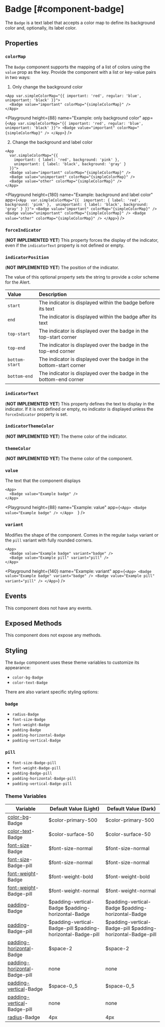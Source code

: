 
# Badge [#component-badge]

The `Badge` is a text label that accepts a color map to define its background color and, optionally, its label color.



## Properties

### `colorMap`

The `Badge` component supports the mapping of a list of colors using the `value` prop as the key. Provide the component with a list or key-value pairs in two ways:

1. Only change the background color

```ueml copy {2}
<App var.simpleColorMap="{{ important: 'red', regular: 'blue', unimportant: 'black' }}">
  <Badge value="important" colorMap="{simpleColorMap}" />
</App>
```

<Playground
  height={88}
  name="Example: only background color"
  app={`
    <App var.simpleColorMap="{{ important: 'red', regular: 'blue', unimportant: 'black' }}">
      <Badge value="important" colorMap="{simpleColorMap}" />
    </App>
`}
/>

2. Change the background and label color

```ueml copy {2-5}
<App 
  var.simpleColorMap="{{ 
    important: { label: 'red', background: 'pink' }, 
    unimportant: { label: 'black', background: 'gray' }
  }}">
  <Badge value="important" colorMap="{simpleColorMap}" />
  <Badge value="unimportant" colorMap="{simpleColorMap}" />
  <Badge value="other" colorMap="{simpleColorMap}" />
</App>
```

<Playground
  height={180}
  name="Example: background and label color"
  app={`
  <App 
    var.simpleColorMap="{{ 
      important: { label: 'red', background: 'pink' }, 
      unimportant: { label: 'black', background: 'gray' }
    }}">
    <Badge value="important" colorMap="{simpleColorMap}" />
    <Badge value="unimportant" colorMap="{simpleColorMap}" />
    <Badge value="other" colorMap="{simpleColorMap}" />
  </App>
  `}
/>

### `forceIndicator`

(**NOT IMPLEMENTED YET**) This property forces the display of the indicator, even if the `indicatorText` property is not defined or empty.

### `indicatorPosition`

(**NOT IMPLEMENTED YET**) The position of the indicator.

The value of this optional property sets the string to provide a color scheme for the Alert.

| Value          | Description                                                          |
| :------------- | :------------------------------------------------------------------- |
| `start`        | The indicator is displayed within the badge before its text          |
| `end`          | The indicator is displayed within the badge after its text           |
| `top-start`    | The indicator is displayed over the badge in the top-start corner    |
| `top-end`      | The indicator is displayed over the badge in the top-end corner      |
| `bottom-start` | The indicator is displayed over the badge in the bottom-start corner |
| `bottom-end`   | The indicator is displayed over the badge in the bottom-end corner   |

### `indicatorText`

(**NOT IMPLEMENTED YET**) This property defines the text to display in the indicator. If it is not defined or empty, no indicator is displayed unless the `forceIndicator` property is set.

### `indicatorThemeColor`

(**NOT IMPLEMENTED YET**) The theme color of the indicator.

### `themeColor`

(**NOT IMPLEMENTED YET**) The theme color of the component.

### `value`

The text that the component displays

```ueml copy
<App>
  <Badge value="Example badge" />
</App>  
```

<Playground 
  height={88} 
  name="Example: value" 
  app={`
    <App>
      <Badge value="Example badge" />
    </App>  
  `} />

### `variant`

Modifies the shape of the component. Comes in the regular `badge` variant or the `pill` variant with fully rounded corners.

```ueml copy
<App>
  <Badge value="Example badge" variant="badge" />
  <Badge value="Example pill" variant="pill" />
</App>
```

<Playground
  height={140}
  name="Example: variant"
  app={`
  <App>
    <Badge value="Example badge" variant="badge" />
    <Badge value="Example pill" variant="pill" />
  </App>
  `}
/>

## Events

This component does not have any events.

## Exposed Methods

This component does not expose any methods.

## Styling

The `Badge` component uses these theme variables to customize its appearance:

- `color-bg-Badge`
- `color-text-Badge`

There are also variant specific styling options:

### `badge`

- `radius-Badge`
- `font-size-Badge`
- `font-weight-Badge`
- `padding-Badge`
- `padding-horizontal-Badge`
- `padding-vertical-Badge`

### `pill`

- `font-size-Badge-pill`
- `font-weight-Badge-pill`
- `padding-Badge-pill`
- `padding-horizontal-Badge-pill`
- `padding-vertical-Badge-pill`

### Theme Variables

| Variable | Default Value (Light) | Default Value (Dark) |
| --- | --- | --- |
| [color-bg](../styles-and-themes/common-units/#color)-Badge | $color-primary-500 | $color-primary-500 |
| [color-text](../styles-and-themes/common-units/#color)-Badge | $color-surface-50 | $color-surface-50 |
| [font-size](../styles-and-themes/common-units/#size)-Badge | $font-size-normal | $font-size-normal |
| [font-size](../styles-and-themes/common-units/#size)-Badge-pill | $font-size-normal | $font-size-normal |
| [font-weight](../styles-and-themes/common-units/#font-weight)-Badge | $font-weight-bold | $font-weight-bold |
| [font-weight](../styles-and-themes/common-units/#font-weight)-Badge-pill | $font-weight-normal | $font-weight-normal |
| [padding](../styles-and-themes/common-units/#size)-Badge | $padding-vertical-Badge $padding-horizontal-Badge | $padding-vertical-Badge $padding-horizontal-Badge |
| [padding](../styles-and-themes/common-units/#size)-Badge-pill | $padding-vertical-Badge-pill $padding-horizontal-Badge-pill | $padding-vertical-Badge-pill $padding-horizontal-Badge-pill |
| [padding-horizontal](../styles-and-themes/common-units/#size)-Badge | $space-2 | $space-2 |
| [padding-horizontal](../styles-and-themes/common-units/#size)-Badge-pill | <GrayText>none</GrayText> | <GrayText>none</GrayText> |
| [padding-vertical](../styles-and-themes/common-units/#size)-Badge | $space-0_5 | $space-0_5 |
| [padding-vertical](../styles-and-themes/common-units/#size)-Badge-pill | <GrayText>none</GrayText> | <GrayText>none</GrayText> |
| [radius](../styles-and-themes/common-units/#border-rounding)-Badge | 4px | 4px |

